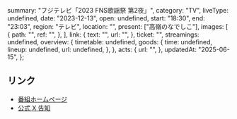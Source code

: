   summary: "フジテレビ「2023 FNS歌謡祭 第2夜」",
  category: "TV",
  liveType: undefined,
  date: "2023-12-13",
  open: undefined,
  start: "18:30",
  end: "23:03",
  region: "テレビ",
  location: "",
  present: ["高嶺のなでしこ"],
  images: [
    {
      path: "",
      ref: "",
    },
  ],
  link: {
    text: "",
    url: "",
  },
  ticket: "",
  streamings: undefined,
  overview: {
    timetable: undefined,
    goods: {
      time: undefined,
      lineup: undefined,
      url: undefined,
    },
  },
  acts: {
    url: "",
  },
  updatedAt: "2025-06-15",
};

## リンク

- [番組ホームページ](https://www.fujitv.co.jp/FNS/2023/)
- [公式 X 告知](https://x.com/takanenofficial/status/1730693710516760776)
